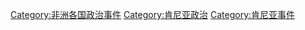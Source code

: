 [[Category:非洲各国政治事件|Category:非洲各国政治事件]]
[[Category:肯尼亚政治|Category:肯尼亚政治]]
[[Category:肯尼亚事件|Category:肯尼亚事件]]